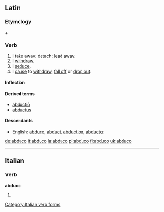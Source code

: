 ==Latin==

===Etymology===
{{term|ab-|ab-|from|lang=la}} + {{term|duco|dūcō|I lead|lang=la}}

===Verb===
{{la-verb|abduco|abdūcō|abducere|abdūcere|abduxi|abdūxī|abductum|abductum}}

# I [[take away]]; [[detach]]; lead away.
# I [[withdraw]].
# I [[seduce]].
# I [[cause]] to [[withdraw]], [[fall off]] or [[drop out]].

====Inflection====
{{la-conj-3rd|abdūc|abdux|abduct|11=abduc}}

====Derived terms====
* [[abductio|abductiō]]
* [[abductus]]

====Descendants====
* English: [[abduce]], [[abduct]], [[abduction]], [[abductor]]

[[de:abduco]]
[[it:abduco]]
[[la:abduco]]
[[pl:abduco]]
[[fi:abduco]]
[[uk:abduco]]

----
==Italian==

===Verb===
'''abduco'''

# {{form of|[[first-person|First-person]] [[singular]] [[present tense]]|[[abdurre#Italian|abdurre]]|lang=Italian}}

[[Category:Italian verb forms]]

{{rfc-auto}}